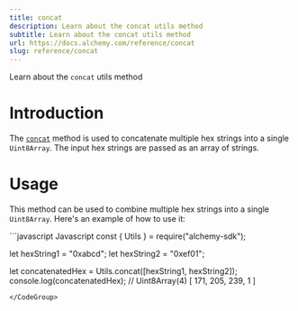 ```yaml
---
title: concat
description: Learn about the concat utils method
subtitle: Learn about the concat utils method
url: https://docs.alchemy.com/reference/concat
slug: reference/concat
---
```


Learn about the `concat` utils method

# Introduction

The [`concat`](https://docs.ethers.org/v5/api/utils/bytes/#utils-concat) method is used to concatenate multiple hex strings into a single `Uint8Array`. The input hex strings are passed as an array of strings.

# Usage

This method can be used to combine multiple hex strings into a single `Uint8Array`. Here's an example of how to use it:

<CodeGroup>
  ```javascript Javascript
  const { Utils } = require("alchemy-sdk");

  let hexString1 = "0xabcd";
  let hexString2 = "0xef01";

  let concatenatedHex = Utils.concat([hexString1, hexString2]);
  console.log(concatenatedHex); // Uint8Array(4) [ 171, 205, 239, 1 ]
  ```
</CodeGroup>
